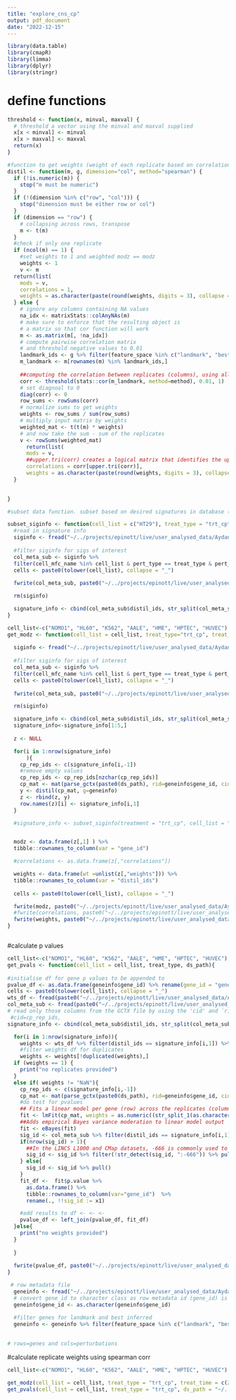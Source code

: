 ```yaml
---
title: "explore_cns_cp"
output: pdf_document
date: "2022-12-15"
---
```


```r

library(data.table)
library(cmapR)
library(limma)
library(dplyr)
library(stringr)


```
# define functions
```r
threshold <- function(x, minval, maxval) {
  # threshold a vector using the minval and maxval supplied
  x[x < minval] <- minval
  x[x > maxval] <- maxval
  return(x)
}

#function to get weights (weight of each replicate based on correlation to other replicates) and calculate moderated zscores for all genes per drug treatment in cell lines of interest
distil <- function(m, g, dimension="col", method="spearman") {
  if (!is.numeric(m)) {
    stop("m must be numeric")
  }
  if (!(dimension %in% c("row", "col"))) {
    stop("dimension must be either row or col")
  }
  if (dimension == "row") {
    # collapsing across rows, transpose
    m <- t(m)
  }
  #check if only one replicate
  if (ncol(m) == 1) {
    #set weights to 1 and weighted modz == modz
    weights <- 1
    v <- m
  return(list(
    mods = v,
    correlations = 1,
    weights = as.character(paste(round(weights, digits = 3), collapse = ","))))
  } else {
    # ignore any columns containing NA values
    na_idx <- matrixStats::colAnyNAs(m)
    # make sure to enforce that the resulting object is 
    # a matrix so that cor function will work
    m <- as.matrix(m[, !na_idx])
    # compute pairwise correlation matrix
    # and threshold negative values to 0.01
    landmark_ids <- g %>% filter(feature_space %in% c("landmark", "best inferred")) %>% rownames(.)
    m_landmark <- m[rownames(m) %in% landmark_ids,]
    
    ##computing the correlation between replicates (columns), using all the genes as variables (rows).
    corr <- threshold(stats::cor(m_landmark, method=method), 0.01, 1)
    # set diagnoal to 0
    diag(corr) <- 0
    row_sums <- rowSums(corr)
    # normalize sums to get weights
    weights <- row_sums / sum(row_sums)
    # multiply input matrix by weights
    weighted_mat <- t(t(m) * weights)
    # and now take the sum - sum of the replicates 
    v <- rowSums(weighted_mat)
      return(list(
      mods = v,
      ##upper.tri(corr) creates a logical matrix that identifies the upper triangle of the correlation matrix — that is, the elements above the diagonal
      correlations = corr[upper.tri(corr)],
      weights = as.character(paste(round(weights, digits = 3), collapse = ","))))
  }

    
}

#subset data function. subset based on desired signatures in database (cell lines, concentrations, timepoints etc)

subset_siginfo <- function(cell_list = c("HT29"), treat_type = "trt_cp", treat_time = c(24)){
  #read in signature info
  siginfo <- fread("~/../projects/epinott/live/user_analysed_data/Aydan/vasculature_disease_epi/drug_discovery/required_files/siginfo_beta.txt")
 
  #filter siginfo for sigs of interest
  col_meta_sub <- siginfo %>%
  filter(cell_mfc_name %in% cell_list & pert_type == treat_type & pert_time %in% treat_time)
  cells <- paste0(tolower(cell_list), collapse = "_")
  
  fwrite(col_meta_sub, paste0("~/../projects/epinott/live/user_analysed_data/Aydan/vasculature_disease_epi/drug_discovery/output/", treat_time, "_", cells, "_siginfo_sub.csv"))

  rm(siginfo)

  signature_info <- cbind(col_meta_sub$distil_ids, str_split(col_meta_sub$distil_ids, "\\|", simplify = TRUE))
}

```

```r

cell_list<-c("NOMO1", "HL60", "K562", "AALE", "HME", "HPTEC", "HUVEC")
get_modz <- function(cell_list = cell_list, treat_type="trt_cp", treat_time = c(336), ds_path = "~/../projects/epinott/live/user_analysed_data/Aydan/vasculature_disease_epi/drug_discovery/required_files/level4_beta_trt_cp_n1805898x12328.gctx"){
  
  siginfo <- fread("~/../projects/epinott/live/user_analysed_data/Aydan/vasculature_disease_epi/drug_discovery/required_files/siginfo_beta.txt")
 
  #filter siginfo for sigs of interest
  col_meta_sub <- siginfo %>%
  filter(cell_mfc_name %in% cell_list & pert_type == treat_type & pert_time %in% treat_time)
  cells <- paste0(tolower(cell_list), collapse = "_")
  
  fwrite(col_meta_sub, paste0("~/../projects/epinott/live/user_analysed_data/Aydan/vasculature_disease_epi/drug_discovery/output/", treat_type, "_", cells, "_siginfo_sub.csv"))

  rm(siginfo)

  signature_info <- cbind(col_meta_sub$distil_ids, str_split(col_meta_sub$distil_ids, "\\|", simplify = TRUE))
  signature_info<-signature_info[1:5,]
  
  z <- NULL

  for(i in 1:nrow(signature_info)
      ){
    cp_rep_ids <- c(signature_info[i,-1])
    #remove empty values
    cp_rep_ids <- cp_rep_ids[nzchar(cp_rep_ids)]
    cp_mat <- mat(parse_gctx(paste0(ds_path), rid=geneinfo$gene_id, cid =cp_rep_ids))
    y <- distil(cp_mat, g=geneinfo)
    z <- rbind(z, y)
    row.names(z)[i] <- signature_info[i,1]
  }

  #signature_info <- subset_siginfo(treatment = "trt_cp", cell_list = "NPC", pert_time = 24)


  modz <- data.frame(z[,1] ) %>%
  tibble::rownames_to_column(var = "gene_id")

  #correlations <- as.data.frame(z[,"correlations"])

  weights <- data.frame(wt =unlist(z[,"weights"])) %>%
  tibble::rownames_to_column(var = "distil_ids")
  
  cells <- paste0(tolower(cell_list), collapse = "_")

  fwrite(modz, paste0("~/../projects/epinott/live/user_analysed_data/Aydan/vasculature_disease_epi/drug_discovery/output/", treat_type, "_", cells, "_modz.csv"))
  #fwrite(correlations, paste0("~/../projects/epinott/live/user_analysed_data/Aydan/vasculature_disease_epi/drug_discovery/output/", pert_type, "_replicate_corrs.csv"))
  fwrite(weights, paste0("~/../projects/epinott/live/user_analysed_data/Aydan/vasculature_disease_epi/drug_discovery/output/", treat_type, "_", cells, "_replicate_weights.csv"))
}



```
#calculate p values
```r
cell_list<-c("NOMO1", "HL60", "K562", "AALE", "HME", "HPTEC", "HUVEC")
get_pvals <- function(cell_list = cell_list, treat_type, ds_path){
  
#initialise df for gene p values to be appended to
pvalue_df <- as.data.frame(geneinfo$gene_id) %>% rename(gene_id = "geneinfo$gene_id")
cells <- paste0(tolower(cell_list), collapse = "_")
wts_df <- fread(paste0("~/../projects/epinott/live/user_analysed_data/Aydan/vasculature_disease_epi/drug_discovery/output/", treat_type, "_", cells, "_replicate_weights.csv"))
col_meta_sub <- fread(paste0("~/../projects/epinott/live/user_analysed_data/Aydan/vasculature_disease_epi/drug_discovery/output/", treat_type, "_", cells, "_siginfo_sub.csv"))
# read only those columns from the GCTX file by using the 'cid' and `rid` parameters
 #cid=cp_rep_ids,
signature_info <- cbind(col_meta_sub$distil_ids, str_split(col_meta_sub$distil_ids, "\\|", simplify = TRUE))

  for(i in 1:nrow(signature_info)){
    weights <- wts_df %>% filter(distil_ids == signature_info[i,1]) %>% dplyr::select(wt)
    #filter weights df for duplicates
    weights <- weights[!duplicated(weights),]
  if (weights == 1) {
    print("no replicates provided")
  }
  else if( weights != "NaN"){
    cp_rep_ids <- c(signature_info[i,-1])
    cp_mat <- mat(parse_gctx(paste0(ds_path), rid=geneinfo$gene_id, cid =cp_rep_ids))
    #do test for pvalues
    ## Fits a linear model per gene (row) across the replicates (columns) - Uses the weights to give more importance to replicates that are more consistent or higher quality 
    fit <- lmFit(cp_mat, weights = as.numeric((str_split_1(as.character(weights$wt), ","))))
    ##Adds empirical Bayes variance moderation to linear model output
    fit <- eBayes(fit)
    sig_id <- col_meta_sub %>% filter(distil_ids == signature_info[i,1]) %>% dplyr::select(sig_id) 
    if(nrow(sig_id) > 1){
      ##In the LINCS L1000 and CMap datasets, -666 is commonly used to mean: ❌ Missing, not available, or invalid data
      sig_id <- sig_id %>% filter(!str_detect(sig_id, ":-666")) %>% pull()
    } else{
      sig_id <- sig_id %>% pull()
    }
    fit_df <-  fit$p.value %>% 
      as.data.frame() %>%
      tibble::rownames_to_column(var="gene_id")  %>%
      rename(., !!sig_id := x1)

    #add results to df <- <- <- 
    pvalue_df <- left_join(pvalue_df, fit_df)
  }else{
    print("no weights provided")
  }
  
  }
  
  fwrite(pvalue_df, paste0("~/../projects/epinott/live/user_analysed_data/Aydan/vasculature_disease_epi/drug_discovery/output/", treat_type, "_", cells, "_replicate_pvalues.csv"))
}


```

```r

 # row metadata file
  geneinfo <- fread("~/../projects/epinott/live/user_analysed_data/Aydan/vasculature_disease_epi/drug_discovery/required_files/geneinfo_beta.txt")
  # convert gene_id to character class as row metadata id (gene_id) is character and otherwise they wont merge when adding row metadata to gctx
  geneinfo$gene_id <- as.character(geneinfo$gene_id)

  #filter genes for landmark and best inferred
  geneinfo <- geneinfo %>% filter(feature_space %in% c("landmark", "best inferred"))
  
  
# rows=genes and cols=perturbations


```

#calculate replicate weights using spearman corr
```r

cell_list<-c("NOMO1", "HL60", "K562", "AALE", "HME", "HPTEC", "HUVEC")

get_modz(cell_list = cell_list, treat_type = "trt_cp", treat_time = c(24), ds_path = "~/../projects/epinott/live/user_analysed_data/Aydan/vasculature_disease_epi/drug_discovery/required_files/level4_beta_trt_cp_n1805898x12328.gctx")
get_pvals(cell_list = cell_list, treat_type = "trt_cp", ds_path = "~/../projects/epinott/live/user_analysed_data/Aydan/vasculature_disease_epi/drug_discovery/required_files/level4_beta_trt_cp_n1805898x12328.gctx")


```
